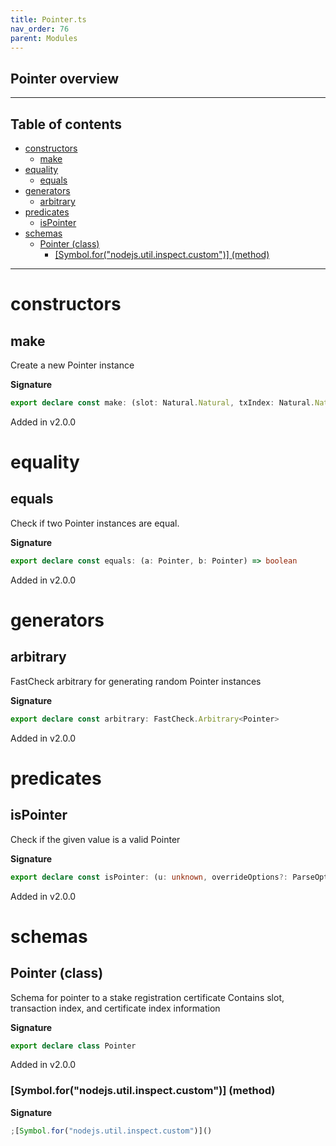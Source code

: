 ```yaml
---
title: Pointer.ts
nav_order: 76
parent: Modules
---
```


## Pointer overview

---

<h2 className="text-delta">Table of contents</h2>

- [constructors](#constructors)
  - [make](#make)
- [equality](#equality)
  - [equals](#equals)
- [generators](#generators)
  - [arbitrary](#arbitrary)
- [predicates](#predicates)
  - [isPointer](#ispointer)
- [schemas](#schemas)
  - [Pointer (class)](#pointer-class)
    - [[Symbol.for("nodejs.util.inspect.custom")] (method)](#symbolfornodejsutilinspectcustom-method)

---

# constructors

## make

Create a new Pointer instance

**Signature**

```ts
export declare const make: (slot: Natural.Natural, txIndex: Natural.Natural, certIndex: Natural.Natural) => Pointer
```

Added in v2.0.0

# equality

## equals

Check if two Pointer instances are equal.

**Signature**

```ts
export declare const equals: (a: Pointer, b: Pointer) => boolean
```

Added in v2.0.0

# generators

## arbitrary

FastCheck arbitrary for generating random Pointer instances

**Signature**

```ts
export declare const arbitrary: FastCheck.Arbitrary<Pointer>
```

Added in v2.0.0

# predicates

## isPointer

Check if the given value is a valid Pointer

**Signature**

```ts
export declare const isPointer: (u: unknown, overrideOptions?: ParseOptions | number) => u is Pointer
```

Added in v2.0.0

# schemas

## Pointer (class)

Schema for pointer to a stake registration certificate
Contains slot, transaction index, and certificate index information

**Signature**

```ts
export declare class Pointer
```

Added in v2.0.0

### [Symbol.for("nodejs.util.inspect.custom")] (method)

**Signature**

```ts
;[Symbol.for("nodejs.util.inspect.custom")]()
```
